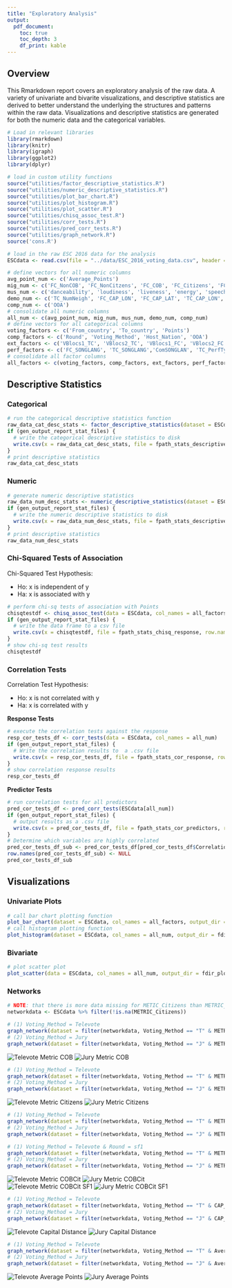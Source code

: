 ```yaml
---
title: "Exploratory Analysis"
output: 
  pdf_document:
    toc: true
    toc_depth: 3
    df_print: kable
---
```


## Overview

This Rmarkdown report covers an exploratory analysis of the raw data. A variety of univariate and bivarite visualizations, and descriptive statistics are derived to better understand the underlying the structures and patterns within the raw data. Visualizations and descriptive statistics are generated for both the numeric data and the categorical variables.


```r
# Load in relevant libraries
library(rmarkdown)
library(knitr)
library(igraph)
library(ggplot2)
library(dplyr)

# load in custom utility functions
source("utilities/factor_descriptive_statistics.R")
source("utilities/numeric_descriptive_statistics.R")
source("utilities/plot_bar_chart.R")
source("utilities/plot_histogram.R")
source("utilities/plot_scatter.R")
source("utilities/chisq_assoc_test.R")
source("utilities/corr_tests.R")
source("utilities/pred_corr_tests.R")
source("utilities/graph_network.R")
source('cons.R')

# load in the raw ESC 2016 data for the analysis
ESCdata <- read.csv(file = "../data/ESC_2016_voting_data.csv", header = TRUE)
```

```r
# define vectors for all numeric columns
avg_point_num <- c('Average_Points')
mig_num <- c('FC_NonCOB', 'FC_NonCitzens', 'FC_COB', 'FC_Citizens', 'FC_Population', 'METRIC_COB', 'METRIC_Citizens', 'METRIC_COBCit')
mus_num <- c('danceability', 'loudiness', 'liveness', 'energy', 'speechiness', 'acousticness', 'instrumentalness', 'valence', 'tempo', 'duration_ms')
demo_num <- c('TC_NumNeigh', 'FC_CAP_LON', 'FC_CAP_LAT', 'TC_CAP_LON', 'TC_CAP_LAT', 'FC_GDP_mil', 'TC_GDP_mil', 'GDP_PROP', 'CAP_DIST_km')
comp_num <- c('OOA')
# consolidate all numeric columns
all_num <- c(avg_point_num, mig_num, mus_num, demo_num, comp_num)
# define vectors for all categorical columns
voting_factors <- c('From_country', 'To_country', 'Points')
comp_factors <- c('Round', 'Voting_Method', 'Host_Nation', 'OOA')
ext_factors <- c('VBlocs1_TC', 'VBlocs2_TC', 'VBlocs1_FC', 'VBlocs2_FC', 'ComVBlocs1', 'ComVBlocs2', 'FC_LANGFAM', 'TC_LANGFAM', 'ComLANGFAM', 'Neighbours', 'TC_NumNeigh')
perf_factors <- c('FC_SONGLANG', 'TC_SONGLANG','ComSONGLAN', 'TC_PerfType', 'TC_SingerGender', 'key', 'mode', 'time_signature')
# consolidate all factor columns
all_factors <- c(voting_factors, comp_factors, ext_factors, perf_factors)
```

## Descriptive Statistics

### Categorical

```r
# run the categorical descriptive statistics function
raw_data_cat_desc_stats <- factor_descriptive_statistics(dataset = ESCdata, col_names = all_factors)
if (gen_output_report_stat_files) {
  # write the categorical descriptive statistics to disk
  write.csv(x = raw_data_cat_desc_stats, file = fpath_stats_descriptive_categorical)
}
# print descriptive statistics
raw_data_cat_desc_stats
```

### Numeric

```r
# generate numeric descriptive statistics
raw_data_num_desc_stats <- numeric_descriptive_statistics(dataset = ESCdata, col_names = all_num)
if (gen_output_report_stat_files) {
  # write the numeric descriptive statistics to disk
  write.csv(x = raw_data_num_desc_stats, file = fpath_stats_descriptive_numeric)
}
# print descriptive statistics
raw_data_num_desc_stats
```

### Chi-Squared Tests of Association

Chi-Squared Test Hypothesis:

* Ho: x is independent of y
* Ha: x is associated with y

```r
# perform chi-sq tests of association with Points
chisqtestdf <- chisq_assoc_test(data = ESCdata, col_names = all_factors)
if (gen_output_report_stat_files) {
  # write the data frame to a csv file
  write.csv(x = chisqtestdf, file = fpath_stats_chisq_response, row.names = FALSE)
}
# show chi-sq test results
chisqtestdf
```

### Correlation Tests

Correlation Test Hypothesis:

* Ho: x is not correlated with y
* Ha: x is correlated with y

**Response Tests**

```r
# execute the correlation tests against the response
resp_cor_tests_df <- corr_tests(data = ESCdata, col_names = all_num)
if (gen_output_report_stat_files) {
  # Write the correlation results to  a .csv file
  write.csv(x = resp_cor_tests_df, file = fpath_stats_cor_response, row.names = FALSE)
}
# show correlation response results
resp_cor_tests_df
```

**Predictor Tests**

```r
# run correlation tests for all predictors
pred_cor_tests_df <- pred_corr_tests(ESCdata[all_num])
if (gen_output_report_stat_files) {
  # output results as a .csv file
  write.csv(x = pred_cor_tests_df, file = fpath_stats_cor_predictors, row.names = FALSE)
}
# Determine which variables are highly correlated
pred_cor_tests_df_sub <- pred_cor_tests_df[pred_cor_tests_df$Correlation > 0.4,]
row.names(pred_cor_tests_df_sub) <- NULL
pred_cor_tests_df_sub
```

## Visualizations

### Univariate Plots

```r
# call bar chart plotting function
plot_bar_chart(dataset = ESCdata, col_names = all_factors, output_dir = fdir_plots_bar_charts)
# call histogram plotting function
plot_histogram(dataset = ESCdata, col_names = all_num, output_dir = fdir_plots_histograns)
```

### Bivariate

```r
# plot scatter plot
plot_scatter(data = ESCdata, col_names = all_num, output_dir = fdir_plots_scatterplots)
```

### Networks

```r
# NOTE: that there is more data missing for METIC_Citizens than METRIC_COB
networkdata <- ESCdata %>% filter(!is.na(METRIC_Citizens))
```

```r
# (1) Voting_Method = Televote
graph_network(dataset = filter(networkdata, Voting_Method == "T" & METRIC_COB > 0.1), weights = 'Points', main = 'Televote Metric COB', output_fpath = fpath_plots_networks_cob_metric_televote)
# (2) Voting_Method = Jury
graph_network(dataset = filter(networkdata, Voting_Method == "J" & METRIC_COB > 0.1), weights = 'Points', main = 'Jury Metric COB', output_fpath = fpath_plots_networks_cob_metric_jury)
```

![Televote Metric COB](../report/plots/networks/televote-metric-cob.jpg)\newline
![Jury Metric COB](../report/plots/networks/jury-metric-cob.jpg)\newline

```r
# (1) Voting_Method = Televote
graph_network(dataset = filter(networkdata, Voting_Method == "T" & METRIC_Citizens > 0.1), weights = 'Points', main = 'Televote Metric Citizens', output_fpath = fpath_plots_networks_citizens_metric_televote)
# (2) Voting_Method = Jury
graph_network(dataset = filter(networkdata, Voting_Method == "J" & METRIC_Citizens > 0.1), weights = 'Points', main = 'Jury Metric Citizens', output_fpath = fpath_plots_networks_citizens_metric_jury)
```

![Televote Metric Citizens](../report/plots/networks/televote-metric-citizens.jpg)\newline
![Jury Metric Citizens](../report/plots/networks/jury-metric-citizens.jpg)\newline

```r
# (1) Voting_Method = Televote
graph_network(dataset = filter(networkdata, Voting_Method == "T" & METRIC_COBCit > 0.15), weights = 'Points', main = 'Televote Metric COBCit', output_fpath = fpath_plots_networks_cobcit_metric_televote)
# (2) Voting_Method = Jury
graph_network(dataset = filter(networkdata, Voting_Method == "J" & METRIC_COBCit > 0.15), weights = 'Points', main = 'Jury Metric COBCit', output_fpath = fpath_plots_networks_cobcit_metric_jury)

# (1) Voting_Method = Televote & Round = sf1
graph_network(dataset = filter(networkdata, Voting_Method == "T" & METRIC_COBCit > 0.25 & Round == "sf1"), weights = 'Points', main = 'Televote Metric COBCit SF1', output_fpath = fpath_plots_networks_cobcit_sf1_metric_televote)
# (2) Voting_Method = Jury
graph_network(dataset = filter(networkdata, Voting_Method == "J" & METRIC_COBCit > 0.25 & Round == "sf1"), weights = 'Points', main = 'Jury Metric COBCit SF1', output_fpath = fpath_plots_networks_cobcit_sf1_metric_jury)
```

![Televote Metric COBCit](../report/plots/networks/televote-metric-cobcit.jpg)\newline
![Jury Metric COBCit](../report/plots/networks/jury-metric-cobcit.jpg)\newline
![Televote Metric COBCit SF1](../report/plots/networks/televote-metric-cobcit-sf1.jpg)\newline
![Jury Metric COBCit SF1](../report/plots/networks/jury-metric-cobcit-sf1.jpg)\newline

```r
# (1) Voting_Method = Televote
graph_network(dataset = filter(networkdata, Voting_Method == "T" & CAP_DIST_km < 500), weights = 'Points', main = 'Televote Cap Dist', output_fpath = fpath_plots_networks_cap_distance_televote)
# (2) Voting_Method = Jury
graph_network(dataset = filter(networkdata, Voting_Method == "J" & CAP_DIST_km < 500), weights = 'Points', main = 'Jury Cap Dist', output_fpath = fpath_plots_networks_cap_distance_jury)
```

![Televote Capital Distance](../report/plots/networks/televote-cap-dist.jpg)\newline
![Jury Capital Distance](../report/plots/networks/jury-cap-dist.jpg)\newline

```r
# (1) Voting_Method = Televote
graph_network(dataset = filter(networkdata, Voting_Method == "T" & Average_Points > 8), weights = 'Average_Points', main = 'Televote Average Points', output_fpath = fpath_plots_networks_average_points_televote)
# (2) Voting_Method = Jury
graph_network(dataset = filter(networkdata, Voting_Method == "J" & Average_Points > 8), weights = 'Average_Points', main = 'Jury Average Points', output_fpath = fpath_plots_networks_average_points_jury)
```

![Televote Average Points](../report/plots/networks/televote-average-points.jpg)\newline
![Jury Average Points](../report/plots/networks/jury-average-points.jpg)\newline